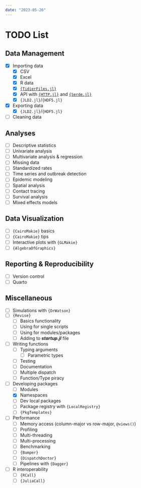 ```yaml
---
date: "2023-05-26"
---
```


# TODO List {.unnumbered}

## Data Management

- [x] Importing data
  - [x] CSV
  - [x] Excel
  - [x] R data
  - [x] [`{TidierFiles.jl}`](https://tidierorg.github.io/TidierFiles.jl/latest/)
  - [x] API with [`{HTTP.jl}`](https://github.com/JuliaWeb/HTTP.jl) and [`{Serde.jl}`](https://bhftbootcamp.github.io/Serde.jl/stable/)
  - [x] `{JLD2.jl}`/`{HDF5.jl}`
- [x] Exporting data
  - [x] `{JLD2.jl}`/`{HDF5.jl}`
- [ ] Cleaning data

## Analyses

- [ ] Descriptive statistics
- [ ] Univariate analysis
- [ ] Multivariate analysis & regression
- [ ] Missing data
- [ ] Standardized rates
- [ ] Time series and outbreak detection
- [ ] Epidemic modeling
- [ ] Spatial analysis
- [ ] Contact tracing
- [ ] Survival analysis
- [ ] Mixed effects models

## Data Visualization

- [ ] `{CairoMakie}` basics
- [ ] `{CairoMakie}` tips
- [ ] Interactive plots with `{GLMakie}`
- [ ] `{AlgebraOfGraphics}`

## Reporting & Reproducibility

- [ ] Version control
- [ ] Quarto

## Miscellaneous

- [ ] Simulations with `{DrWatson}`
- [ ] `{Revise}`
  - [ ] Basics functionality
  - [ ] Using for single scripts
  - [ ] Using for modules/packages
  - [ ] Adding to ***startup.jl*** file
- [ ] Writing functions
  - [ ] Typing arguments
    - [ ] Parametric types
  - [ ] Testing
  - [ ] Documentation
  - [ ] Multiple dispatch
  - [ ] Function/Type piracy
- [ ] Developing packages
  - [ ] Modules
  - [x] Namespaces
  - [ ] Dev local packages
  - [ ] Package registry with `{LocalRegistry}`
  - [ ] `{PkgTemplates}`
- [ ] Performance
  - [ ] Memory access (column-major vs row-major, `@views()`)
  - [ ] Profiling
  - [ ] Multi-threading
  - [ ] Multi-processing
  - [ ] Benchmarking
  - [ ] `{Bumper}`
  - [ ] `{DispatchDoctor}`
  - [ ] Pipelines with `{Dagger}`
- [ ] R interoperability
  - [ ] `{RCall}`
  - [ ] `{JuliaCall}`
